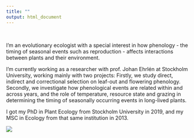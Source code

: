 ```yaml
---
title: ""
output: html_document
---
```

  
<br>
  
I'm an evolutionary ecologist with a special interest in how phenology - the timing of seasonal events such as reproduction - affects interactions between plants and their environment. 

I'm currently working as a researcher with prof. Johan Ehrlén at Stockholm University, working mainly with two projects: Firstly, we study direct, indirect and correctional selection on leaf-out and flowering phenology. Secondly, we investigate how phenological events are related within and across years, and the role of temperature, resource state and grazing in determining the timing of seasonally occurring events in long-lived plants.  

I got my PhD in Plant Ecology from Stockholm University in 2019, and my MSC in Ecology from that same institution in 2013.


![](index_files/elsa_fogelstrom_1_smaller.jpg)
